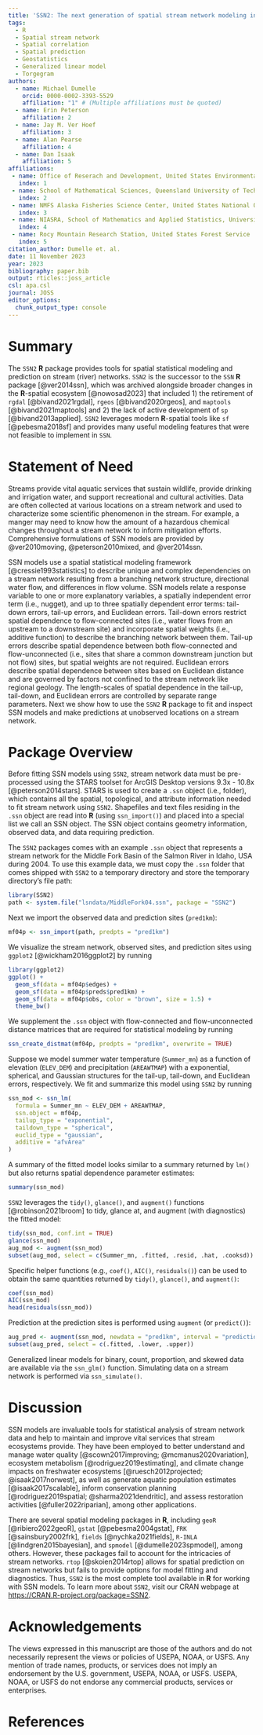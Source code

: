 ```yaml
---
title: 'SSN2: The next generation of spatial stream network modeling in R'
tags:
  - R
  - Spatial stream network
  - Spatial correlation
  - Spatial prediction
  - Geostatistics
  - Generalized linear model
  - Torgegram
authors:
  - name: Michael Dumelle
    orcid: 0000-0002-3393-5529
    affiliation: "1" # (Multiple affiliations must be quoted)
  - name: Erin Peterson
    affiliation: 2
  - name: Jay M. Ver Hoef
    affiliation: 3
  - name: Alan Pearse
    affiliation: 4
  - name: Dan Isaak
    affiliation: 5
affiliations:
 - name: Office of Reserach and Development, United States Environmental Protection Agency
   index: 1
 - name: School of Mathematical Sciences, Queensland University of Technology, Brisbane, QLD Australia 4000
   index: 2
 - name: NMFS Alaska Fisheries Science Center, United States National Oceanic and Atmospheric Administration
   index: 3
 - name: NIASRA, School of Mathematics and Applied Statistics, University of Wollongong
   index: 4
 - name: Rocy Mountain Research Station, United States Forest Service
   index: 5
citation_author: Dumelle et. al.
date: 11 November 2023
year: 2023
bibliography: paper.bib
output: rticles::joss_article
csl: apa.csl
journal: JOSS
editor_options: 
  chunk_output_type: console
---
```


# Summary

The `SSN2` **R** package provides tools for spatial statistical modeling and prediction on stream (river) networks. `SSN2` is the successor to the `SSN` **R** package [@ver2014ssn], which was archived alongside broader changes in the **R**-spatial ecosystem [@nowosad2023] that included 1) the retirement of `rgdal` [@bivand2021rgdal], `rgeos` [@bivand2020rgeos], and `maptools` [@bivand2021maptools] and 2) the lack of active development of `sp` [@bivand2013applied]. `SSN2` leverages modern **R**-spatial tools like `sf` [@pebesma2018sf] and provides many useful modeling features that were not feasible to implement in `SSN`. 

# Statement of Need

Streams provide vital aquatic services that sustain wildlife, provide drinking and irrigation water, and support recreational and cultural activities.  Data are often collected at various locations on a stream network and used to characterize some scientific phenomenon in the stream. For example, a manger may need to know how the amount of a hazardous chemical changes throughout a stream network to inform mitigation efforts. Comprehensive formulations of SSN models are provided by @ver2010moving, @peterson2010mixed, and @ver2014ssn. 

SSN models use a spatial statistical modeling framework [@cressie1993statistics] to describe unique and complex dependencies on a stream network resulting from a branching network structure, directional water flow, and differences in flow volume. SSN models relate a response variable to one or more explanatory variables, a spatially independent error term (i.e., nugget), and up to three spatially dependent error terms: tail-down errors, tail-up errors, and Euclidean errors. Tail-down errors restrict spatial dependence to flow-connected sites (i.e., water flows from an upstream to a downstream site) and incorporate spatial weights (i.e., additive function) to describe the branching network between them. Tail-up errors describe spatial dependence between both flow-connected and flow-unconnected (i.e., sites that share a common downstream junction but not flow) sites, but spatial weights are not required. Euclidean errors describe spatial dependence between sites based on Euclidean distance and are governed by factors not confined to the stream network like regional geology. The length-scales of spatial dependence in the tail-up, tail-down, and Euclidean errors are controlled by separate range parameters. Next we show how to use the `SSN2` **R** package to fit and inspect SSN models and make predictions at unobserved locations on a stream network.

# Package Overview

Before fitting SSN models using `SSN2`, stream network data must be pre-processed using the STARS toolset for ArcGIS Desktop versions 9.3x - 10.8x [@peterson2014stars]. STARS is used to create a `.ssn` object (i.e., folder), which contains all the spatial, topological, and attribute information needed to fit stream network using `SSN2`. Shapefiles and text files residing in the `.ssn` object are read into **R** (using `ssn_import()`) and placed into a special list we call an SSN object. The SSN object contains geometry information, observed data, and data requiring prediction.

The `SSN2` packages comes with an example `.ssn` object that represents a stream network for the Middle Fork Basin of the Salmon River in Idaho, USA during 2004. To use this example data, we must copy the `.ssn` folder that comes shipped with `SSN2` to a temporary directory and store the temporary directory's file path:
```r
library(SSN2)
path <- system.file("lsndata/MiddleFork04.ssn", package = "SSN2")
```

Next we import the observed data and prediction sites (`pred1km`):
```r
mf04p <- ssn_import(path, predpts = "pred1km")
```

We visualize the stream network, observed sites, and prediction sites using `ggplot2` [@wickham2016ggplot2] by running
```r
library(ggplot2)
ggplot() +
  geom_sf(data = mf04p$edges) +
  geom_sf(data = mf04p$preds$pred1km) +
  geom_sf(data = mf04p$obs, color = "brown", size = 1.5) +
  theme_bw()
```

We supplement the `.ssn` object with flow-connected and flow-unconnected distance matrices that are required for statistical modeling by running
```r
ssn_create_distmat(mf04p, predpts = "pred1km", overwrite = TRUE)
```

Suppose we model summer water temperature (`Summer_mn`) as a function of elevation (`ELEV_DEM`) and precipitation (`AREAWTMAP`) with a exponential, spherical, and Gaussian structures for the tail-up, tail-down, and Euclidean errors, respectively. We fit and summarize this model using `SSN2` by running
```r
ssn_mod <- ssn_lm(
  formula = Summer_mn ~ ELEV_DEM + AREAWTMAP,
  ssn.object = mf04p,
  tailup_type = "exponential",
  taildown_type = "spherical",
  euclid_type = "gaussian",
  additive = "afvArea"
)
```

A summary of the fitted model looks similar to a summary returned by `lm()` but also returns spatial dependence parameter estimates:
```r
summary(ssn_mod)
```

`SSN2` leverages the `tidy()`, `glance()`, and `augment()` functions [@robinson2021broom] to tidy, glance at, and augment (with diagnostics) the fitted model:
```r
tidy(ssn_mod, conf.int = TRUE)
glance(ssn_mod)
aug_mod <- augment(ssn_mod)
subset(aug_mod, select = c(Summer_mn, .fitted, .resid, .hat, .cooksd))
```

Specific helper functions (e.g., `coef()`, `AIC()`, `residuals()`) can be used to obtain the same quantities returned by `tidy()`, `glance()`, and `augment()`:
```r
coef(ssn_mod)
AIC(ssn_mod)
head(residuals(ssn_mod))
```

Prediction at the prediction sites is performed using `augment` (or `predict()`):
```r
aug_pred <- augment(ssn_mod, newdata = "pred1km", interval = "prediction")
subset(aug_pred, select = c(.fitted, .lower, .upper))
```

Generalized linear models for binary, count, proportion, and skewed data are available via the `ssn_glm()` function. Simulating data on a stream network is performed via `ssn_simulate()`.

# Discussion

SSN models are invaluable tools for statistical analysis of stream network data and help to maintain and improve vital services that stream ecosystems provide. They have been employed to better understand and manage water quality [@scown2017improving; @mcmanus2020variation], ecosystem metabolism [@rodriguez2019estimating], and climate change impacts on freshwater ecosystems [@ruesch2012projected; @isaak2017norwest], as well as generate aquatic population estimates [@isaak2017scalable], inform conservation planning [@rodriguez2019spatial; @sharma2021dendritic], and assess restoration activities [@fuller2022riparian], among other applications.

There are several spatial modeling packages in **R**, including `geoR` [@ribiero2022geoR], `gstat` [@pebesma2004gstat], `FRK` [@sainsbury2002frk], `fields` [@nychka2021fields], `R-INLA` [@lindgren2015bayesian], and `spmodel` [@dumelle2023spmodel], among others. However, these packages fail to account for the intricacies of stream networks. `rtop`  [@skoien2014rtop] allows for spatial prediction on stream networks but fails to provide options for model fitting and diagnostics. Thus, `SSN2` is the most complete tool available in **R** for working with SSN models. To learn more about `SSN2`, visit our CRAN webpage at [https://CRAN.R-project.org/package=SSN2](https://CRAN.R-project.org/package=SSN2).

# Acknowledgements

The views expressed in this manuscript are those of the authors and do not necessarily represent the views or policies of USEPA, NOAA, or USFS. Any mention of trade names, products, or services does not imply an endorsement by the U.S. government, USEPA, NOAA, or USFS. USEPA, NOAA, or USFS do not endorse any commercial products, services or enterprises.

# References

